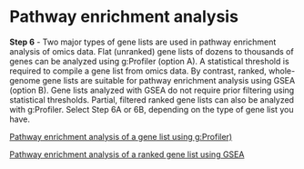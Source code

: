 # Pathway enrichment analysis

**Step 6** - Two major types of gene lists are used in pathway enrichment analysis of omics data. Flat (unranked) gene lists of dozens to thousands of genes can be analyzed using g:Profiler (option A). A statistical threshold is required to compile a gene list from omics data. By contrast, ranked, whole-genome gene lists are suitable for pathway enrichment analysis using GSEA (option B). Gene lists analyzed with GSEA do not require prior filtering using statistical thresholds. Partial, filtered ranked gene lists can also be analyzed with g:Profiler. Select Step 6A or 6B, depending on the type of gene list you have.

 [Pathway enrichment analysis of a gene list using g:Profiler)](#gprofiler-enrich)    

  [Pathway enrichment analysis of a ranked gene list using GSEA](#gsea-enrich) 
